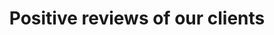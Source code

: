 ---
title: "Positive reviews of our clients"
bg_shape: "/assets/imgs/shape/shape-r-24.png"
shape: "/assets/imgs/shape/shape-r-22.png"
rating:
  enable: true
  brand: "/assets/imgs/rating/customer-service/rating1.png"
  number: 4.9
  text: "Client Reviews"
  label: "Overall Ratings"
items:
  - image: "/assets/imgs/testimonial/profile/image1.png"
    text: "Fledger on awesome websites in the past allowing you to focus your not pretty simply website..."
    company_logo: "/assets/imgs/icon/icon-r-36.png"
    company_name: "Krista K. Monogram"
    shape: "/assets/imgs/icon/icon-r-35.png"
    bg_color: "#E5F6F6"
  - image: "/assets/imgs/testimonial/profile/image2.png"
    text: "Fledger on awesome websites in the past allowing you to focus your not pretty simply website..."
    company_logo: "/assets/imgs/icon/icon-r-36.png"
    company_name: "Sergey K.Erdoğan"
    shape: "/assets/imgs/icon/icon-r-35.png"
    bg_color: "#E0EFFF"
  - image: "/assets/imgs/testimonial/profile/image3.png"
    text: "Fledger on awesome websites in the past allowing you to focus your not pretty simply website..."
    company_logo: "/assets/imgs/icon/icon-r-37.png"
    company_name: "Angela S.Shawver"
    shape: "/assets/imgs/icon/icon-r-35.png"
    bg_color: "#FFF7D0"
---